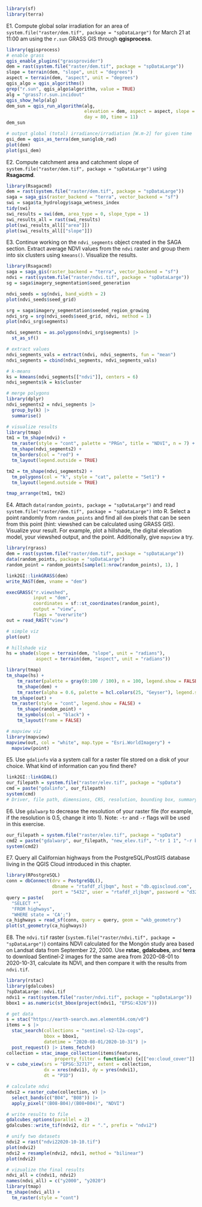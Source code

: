 ```r
library(sf)
library(terra)
```

<!-- qgisprocess 1-3 -->
E1. Compute global solar irradiation for an area of `system.file("raster/dem.tif", package = "spDataLarge")` for March 21 at 11:00 am using the `r.sun` GRASS GIS through **qgisprocess**.

```r
library(qgisprocess)
# enable grass
qgis_enable_plugins("grassprovider")
dem = rast(system.file("raster/dem.tif", package = "spDataLarge"))
slope = terrain(dem, "slope", unit = "degrees")
aspect = terrain(dem, "aspect", unit = "degrees")
qgis_algo = qgis_algorithms()
grep("r.sun", qgis_algo$algorithm, value = TRUE)
alg = "grass7:r.sun.incidout"
qgis_show_help(alg)
dem_sun = qgis_run_algorithm(alg,
                             elevation = dem, aspect = aspect, slope = slope,
                             day = 80, time = 11)
dem_sun

# output global (total) irradiance/irradiation [W.m-2] for given time
gsi_dem = qgis_as_terra(dem_sun$glob_rad)
plot(dem)
plot(gsi_dem)
```

<!-- sagagis 1 -->

E2. Compute catchment area\index{catchment area} and catchment slope of `system.file("raster/dem.tif", package = "spDataLarge")` using **Rsagacmd**.

```r
library(Rsagacmd)
dem = rast(system.file("raster/dem.tif", package = "spDataLarge"))
saga = saga_gis(raster_backend = "terra", vector_backend = "sf")
swi = saga$ta_hydrology$saga_wetness_index
tidy(swi)
swi_results = swi(dem, area_type = 0, slope_type = 1)
swi_results_all = rast(swi_results)
plot(swi_results_all[["area"]])
plot(swi_results_all[["slope"]])
```

E3. Continue working on the `ndvi_segments` object created in the SAGA section.
Extract average NDVI values from the `ndvi` raster and group them into six clusters using `kmeans()`. 
Visualize the results.

```r
library(Rsagacmd)
saga = saga_gis(raster_backend = "terra", vector_backend = "sf")
ndvi = rast(system.file("raster/ndvi.tif", package = "spDataLarge"))
sg = saga$imagery_segmentation$seed_generation

ndvi_seeds = sg(ndvi, band_width = 2)
plot(ndvi_seeds$seed_grid)

srg = saga$imagery_segmentation$seeded_region_growing
ndvi_srg = srg(ndvi_seeds$seed_grid, ndvi, method = 1)
plot(ndvi_srg$segments)

ndvi_segments = as.polygons(ndvi_srg$segments) |> 
  st_as_sf()

# extract values
ndvi_segments_vals = extract(ndvi, ndvi_segments, fun = "mean")
ndvi_segments = cbind(ndvi_segments, ndvi_segments_vals)

# k-means
ks = kmeans(ndvi_segments[["ndvi"]], centers = 6)
ndvi_segments$k = ks$cluster

# merge polygons
library(dplyr)
ndvi_segments2 = ndvi_segments |> 
  group_by(k) |> 
  summarise()

# visualize results
library(tmap)
tm1 = tm_shape(ndvi) +
  tm_raster(style = "cont", palette = "PRGn", title = "NDVI", n = 7) + 
  tm_shape(ndvi_segments2) +
  tm_borders(col = "red") +
  tm_layout(legend.outside = TRUE)

tm2 = tm_shape(ndvi_segments2) +
  tm_polygons(col = "k", style = "cat", palette = "Set1") +
  tm_layout(legend.outside = TRUE)

tmap_arrange(tm1, tm2)
```

<!-- rgrass 1 -->

E4. Attach `data(random_points, package = "spDataLarge")` and read `system.file("raster/dem.tif", package = "spDataLarge")` into R.
Select a point randomly from `random_points` and find all `dem` pixels that can be seen from this point (hint: viewshed\index{viewshed} can be calculated using GRASS GIS).
Visualize your result.
For example, plot a hillshade\index{hillshade}, the digital elevation model\index{digital elevation model}, your viewshed\index{viewshed} output, and the point.
Additionally, give `mapview` a try.

```r
library(rgrass)
dem = rast(system.file("raster/dem.tif", package = "spDataLarge"))
data(random_points, package = "spDataLarge")
random_point = random_points[sample(1:nrow(random_points), 1), ]

link2GI::linkGRASS(dem)
write_RAST(dem, vname = "dem")

execGRASS("r.viewshed",
          input = "dem", 
          coordinates = sf::st_coordinates(random_point),
          output = "view",
          flags = "overwrite")
out = read_RAST("view")

# simple viz
plot(out)

# hillshade viz
hs = shade(slope = terrain(dem, "slope", unit = "radians"), 
           aspect = terrain(dem, "aspect", unit = "radians"))

library(tmap)
tm_shape(hs) +
	tm_raster(palette = gray(0:100 / 100), n = 100, legend.show = FALSE) +
	tm_shape(dem) +
	tm_raster(alpha = 0.6, palette = hcl.colors(25, "Geyser"), legend.show = FALSE) +
  tm_shape(out) +
  tm_raster(style = "cont", legend.show = FALSE) +
	tm_shape(random_point) +
	tm_symbols(col = "black") +
	tm_layout(frame = FALSE)

# mapview viz
library(mapview)
mapview(out, col = "white", map.type = "Esri.WorldImagery") +
  mapview(point)
```

<!-- gdal 1-2 -->
E5. Use `gdalinfo` via a system call for a raster\index{raster} file stored on a disk of your choice.
What kind of information can you find there?

```r
link2GI::linkGDAL()
our_filepath = system.file("raster/elev.tif", package = "spData")
cmd = paste("gdalinfo", our_filepath)
system(cmd)
# Driver, file path, dimensions, CRS, resolution, bounding box, summary statistics
```

E6. Use `gdalwarp` to decrease the resolution of your raster file (for example, if the resolution is 0.5, change it into 1). Note: `-tr` and `-r` flags will be used in this exercise.

```r
our_filepath = system.file("raster/elev.tif", package = "spData")
cmd2 = paste("gdalwarp", our_filepath, "new_elev.tif", "-tr 1 1", "-r bilinear")
system(cmd2)
```

<!-- postgis 1? -->
E7. Query all Californian highways from the PostgreSQL/PostGIS\index{PostGIS} database living in the QGIS\index{QGIS} Cloud introduced in this chapter.

```r
library(RPostgreSQL)
conn = dbConnect(drv = PostgreSQL(), 
                 dbname = "rtafdf_zljbqm", host = "db.qgiscloud.com",
                 port = "5432", user = "rtafdf_zljbqm", password = "d3290ead")
query = paste(
  "SELECT *",
  "FROM highways",
  "WHERE state = 'CA';")
ca_highways = read_sf(conn, query = query, geom = "wkb_geometry")
plot(st_geometry(ca_highways))
```

<!-- stac+gdalcubes 1 -->
E8. The `ndvi.tif` raster (`system.file("raster/ndvi.tif", package = "spDataLarge")`) contains NDVI calculated for the Mongón study area based on Landsat data from September 22, 2000.
Use **rstac**, **gdalcubes**, and **terra** to download Sentinel-2 images for the same area from 
2020-08-01 to 2020-10-31, calculate its NDVI, and then compare it with the results from `ndvi.tif`.

```r
library(rstac)
library(gdalcubes)
?spDataLarge::ndvi.tif
ndvi1 = rast(system.file("raster/ndvi.tif", package = "spDataLarge"))
bbox1 = as.numeric(st_bbox(project(ndvi1, "EPSG:4326")))

# get data
s = stac("https://earth-search.aws.element84.com/v0")
items = s |>
  stac_search(collections = "sentinel-s2-l2a-cogs",
              bbox = bbox1, 
              datetime = "2020-08-01/2020-10-31") |>
  post_request() |> items_fetch()
collection = stac_image_collection(items$features, 
                  property_filter = function(x) {x[["eo:cloud_cover"]] < 10})
v = cube_view(srs = "EPSG:32717", extent = collection,
              dx = xres(ndvi1), dy = yres(ndvi1),
              dt = "P1D")

# calculate ndvi
ndvi2 = raster_cube(collection, v) |>
  select_bands(c("B04", "B08")) |>
  apply_pixel("(B08-B04)/(B08+B04)", "NDVI")

# write results to file
gdalcubes_options(parallel = 2)
gdalcubes::write_tif(ndvi2, dir = ".", prefix = "ndvi2")

# unify two datasets
ndvi2 = rast("ndvi22020-10-10.tif")
plot(ndvi2)
ndvi2 = resample(ndvi2, ndvi1, method = "bilinear")
plot(ndvi2)

# vizualize the final results
ndvi_all = c(ndvi1, ndvi2)
names(ndvi_all) = c("y2000", "y2020")
library(tmap)
tm_shape(ndvi_all) +
  tm_raster(style = "cont")
```

